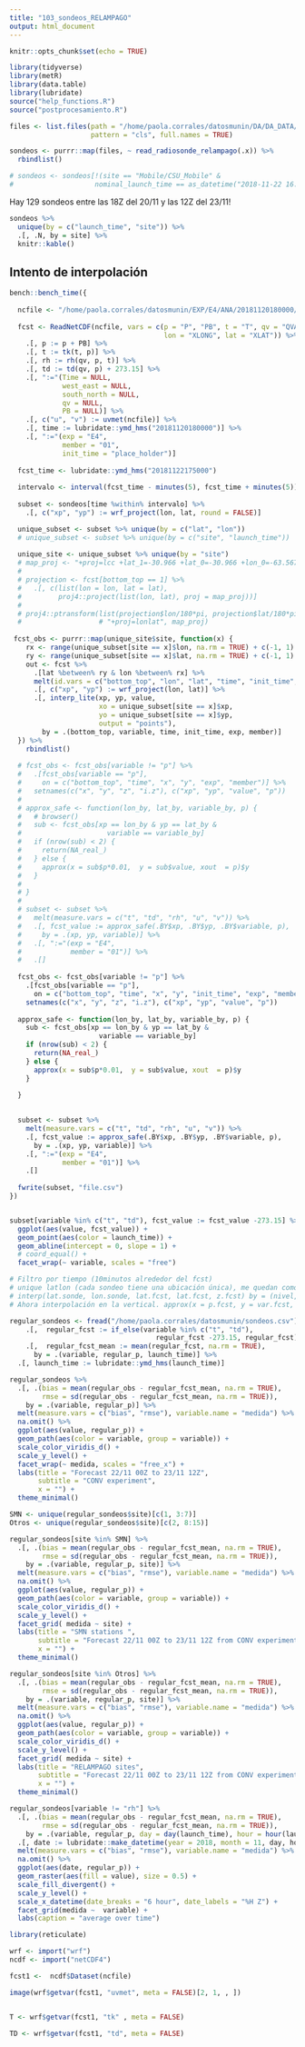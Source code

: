 ```yaml
---
title: "103_sondeos_RELAMPAGO"
output: html_document
---
```


```r
knitr::opts_chunk$set(echo = TRUE)

library(tidyverse)
library(metR)
library(data.table)
library(lubridate)
source("help_functions.R")
source("postprocesamiento.R")
```

```r
files <- list.files(path = "/home/paola.corrales/datosmunin/DA/DA_DATA/OBS_RELAMPAGO/sondeos_raw",
                    pattern = "cls", full.names = TRUE)

sondeos <- purrr::map(files, ~ read_radiosonde_relampago(.x)) %>%
  rbindlist()

# sondeos <- sondeos[!(site == "Mobile/CSU_Mobile" &
#                    nominal_launch_time == as_datetime("2018-11-22 16:00:00"))]
```

Hay 129 sondeos entre las 18Z del 20/11 y las 12Z del 23/11!

```r
sondeos %>% 
  unique(by = c("launch_time", "site")) %>% 
  .[, .N, by = site] %>% 
  knitr::kable()
```

## Intento de interpolación

```r
bench::bench_time({
  
  ncfile <- "/home/paola.corrales/datosmunin/EXP/E4/ANA/20181120180000/analysis.mem001"
  
  fcst <- ReadNetCDF(ncfile, vars = c(p = "P", "PB", t = "T", qv = "QVAPOR", 
                                      lon = "XLONG", lat = "XLAT")) %>%
    .[, p := p + PB] %>%
    .[, t := tk(t, p)] %>%
    .[, rh := rh(qv, p, t)] %>% 
    .[, td := td(qv, p) + 273.15] %>% 
    .[, ":="(Time = NULL,
             west_east = NULL,
             south_north = NULL,
             qv = NULL,
             PB = NULL)] %>% 
    .[, c("u", "v") := uvmet(ncfile)] %>% 
    .[, time := lubridate::ymd_hms("20181120180000")] %>% 
    .[, ":="(exp = "E4",
             member = "01",
             init_time = "place_holder")]
  
  fcst_time <- lubridate::ymd_hms("20181122175000")
  
  intervalo <- interval(fcst_time - minutes(5), fcst_time + minutes(5))
  
  subset <- sondeos[time %within% intervalo] %>% 
    .[, c("xp", "yp") := wrf_project(lon, lat, round = FALSE)]

  unique_subset <- subset %>% unique(by = c("lat", "lon"))
  # unique_subset <- subset %>% unique(by = c("site", "launch_time"))
  
  unique_site <- unique_subset %>% unique(by = "site")
  # map_proj <- "+proj=lcc +lat_1=-30.966 +lat_0=-30.966 +lon_0=-63.567"
  # 
  # projection <- fcst[bottom_top == 1] %>% 
  #   .[, c(list(lon = lon, lat = lat),
  #         proj4::project(list(lon, lat), proj = map_proj))]
  #     
  # proj4::ptransform(list(projection$lon/180*pi, projection$lat/180*pi), 
  #                   # "+proj=lonlat", map_proj)
  
 fcst_obs <- purrr::map(unique_site$site, function(x) {
    rx <- range(unique_subset[site == x]$lon, na.rm = TRUE) + c(-1, 1)
    ry <- range(unique_subset[site == x]$lat, na.rm = TRUE) + c(-1, 1)
    out <- fcst %>% 
      .[lat %between% ry & lon %between% rx] %>%
      melt(id.vars = c("bottom_top", "lon", "lat", "time", "init_time", "exp", "member")) %>% 
      .[, c("xp", "yp") := wrf_project(lon, lat)] %>%
      .[, interp_lite(xp, yp, value, 
                      xo = unique_subset[site == x]$xp, 
                      yo = unique_subset[site == x]$yp,
                      output = "points"),
        by = .(bottom_top, variable, time, init_time, exp, member)]
  }) %>% 
    rbindlist() 
  
  # fcst_obs <- fcst_obs[variable != "p"] %>% 
  #   .[fcst_obs[variable == "p"], 
  #     on = c("bottom_top", "time", "x", "y", "exp", "member")] %>% 
  #   setnames(c("x", "y", "z", "i.z"), c("xp", "yp", "value", "p"))
  # 
  # approx_safe <- function(lon_by, lat_by, variable_by, p) {
  #   # browser()
  #   sub <- fcst_obs[xp == lon_by & yp == lat_by &
  #                     variable == variable_by]
  #   if (nrow(sub) < 2) {
  #     return(NA_real_)
  #   } else {
  #     approx(x = sub$p*0.01,  y = sub$value, xout  = p)$y
  #   }
  #   
  # }
  # 
  # subset <- subset %>%
  #   melt(measure.vars = c("t", "td", "rh", "u", "v")) %>%
  #   .[, fcst_value := approx_safe(.BY$xp, .BY$yp, .BY$variable, p),
  #     by = .(xp, yp, variable)] %>%
  #   .[, ":="(exp = "E4",
  #            member = "01")] %>%
  #   .[]
  
  fcst_obs <- fcst_obs[variable != "p"] %>% 
    .[fcst_obs[variable == "p"], 
      on = c("bottom_top", "time", "x", "y", "init_time", "exp", "member")] %>% 
    setnames(c("x", "y", "z", "i.z"), c("xp", "yp", "value", "p"))
  
  approx_safe <- function(lon_by, lat_by, variable_by, p) {
    sub <- fcst_obs[xp == lon_by & yp == lat_by &
                      variable == variable_by]
    if (nrow(sub) < 2) {
      return(NA_real_)
    } else {
      approx(x = sub$p*0.01,  y = sub$value, xout  = p)$y
    }
    
  }

  
  subset <- subset %>% 
    melt(measure.vars = c("t", "td", "rh", "u", "v")) %>% 
    .[, fcst_value := approx_safe(.BY$xp, .BY$yp, .BY$variable, p), 
      by = .(xp, yp, variable)] %>%
    .[, ":="(exp = "E4",
             member = "01")] %>%
    .[]
  
  fwrite(subset, "file.csv")
})


subset[variable %in% c("t", "td"), fcst_value := fcst_value -273.15] %>%
  ggplot(aes(value, fcst_value)) +
  geom_point(aes(color = launch_time)) +
  geom_abline(intercept = 0, slope = 1) +
  # coord_equal() +
  facet_wrap(~ variable, scales = "free")

# Filtro por tiempo (10minutos alrededor del fcst)
# unique latlon (cada sondeo tiene una ubicación única), me quedan como máximo 10 puntos
# interp(lat.sonde, lon.sonde, lat.fcst, lat.fcst, z.fcst) by = (nivel, variable) --> eso me devuelve un dataframe con cant.sondeos x niveles x variables. 
# Ahora interpolación en la vertical. approx(x = p.fcst, y = var.fcst, xout = p.sondeo)
```


```r
regular_sondeos <- fread("/home/paola.corrales/datosmunin/sondeos.csv") %>% 
    .[,  regular_fcst := if_else(variable %in% c("t", "td"), 
                                    regular_fcst -273.15, regular_fcst)] %>% 
    .[,  regular_fcst_mean := mean(regular_fcst, na.rm = TRUE), 
      by = .(variable, regular_p, launch_time)] %>% 
  .[, launch_time := lubridate::ymd_hms(launch_time)]

regular_sondeos %>% 
  .[, .(bias = mean(regular_obs - regular_fcst_mean, na.rm = TRUE),
        rmse = sd(regular_obs - regular_fcst_mean, na.rm = TRUE)),
    by = .(variable, regular_p)] %>% 
  melt(measure.vars = c("bias", "rmse"), variable.name = "medida") %>% 
  na.omit() %>% 
  ggplot(aes(value, regular_p)) +
  geom_path(aes(color = variable, group = variable)) +
  scale_color_viridis_d() +
  scale_y_level() +
  facet_wrap(~ medida, scales = "free_x") +
  labs(title = "Forecast 22/11 00Z to 23/11 12Z",
       subtitle = "CONV experiment",
       x = "") +
  theme_minimal()

```


```r
SMN <- unique(regular_sondeos$site)[c(1, 3:7)]
Otros <- unique(regular_sondeos$site)[c(2, 8:15)]

regular_sondeos[site %in% SMN] %>% 
  .[, .(bias = mean(regular_obs - regular_fcst_mean, na.rm = TRUE),
        rmse = sd(regular_obs - regular_fcst_mean, na.rm = TRUE)),
    by = .(variable, regular_p, site)] %>% 
  melt(measure.vars = c("bias", "rmse"), variable.name = "medida") %>% 
  na.omit() %>% 
  ggplot(aes(value, regular_p)) +
  geom_path(aes(color = variable, group = variable)) +
  scale_color_viridis_d() +
  scale_y_level() +
  facet_grid( medida ~ site) +
  labs(title = "SMN stations ",
       subtitle = "Forecast 22/11 00Z to 23/11 12Z from CONV experiment",
       x = "") +
  theme_minimal()

regular_sondeos[site %in% Otros] %>% 
  .[, .(bias = mean(regular_obs - regular_fcst_mean, na.rm = TRUE),
        rmse = sd(regular_obs - regular_fcst_mean, na.rm = TRUE)),
    by = .(variable, regular_p, site)] %>% 
  melt(measure.vars = c("bias", "rmse"), variable.name = "medida") %>% 
  na.omit() %>% 
  ggplot(aes(value, regular_p)) +
  geom_path(aes(color = variable, group = variable)) +
  scale_color_viridis_d() +
  scale_y_level() +
  facet_grid( medida ~ site) +
  labs(title = "RELAMPAGO sites",
       subtitle = "Forecast 22/11 00Z to 23/11 12Z from CONV experiment",
       x = "") +
  theme_minimal()

```

```r

regular_sondeos[variable != "rh"] %>% 
  .[, .(bias = mean(regular_obs - regular_fcst_mean, na.rm = TRUE),
        rmse = sd(regular_obs - regular_fcst_mean, na.rm = TRUE)),
    by = .(variable, regular_p, day = day(launch_time), hour = hour(launch_time))] %>% 
  .[, date := lubridate::make_datetime(year = 2018, month = 11, day, hour)] %>% 
  melt(measure.vars = c("bias", "rmse"), variable.name = "medida") %>% 
  na.omit() %>% 
  ggplot(aes(date, regular_p)) +
  geom_raster(aes(fill = value), size = 0.5) +
  scale_fill_divergent() +
  scale_y_level() +
  scale_x_datetime(date_breaks = "6 hour", date_labels = "%H Z") +
  facet_grid(medida ~  variable) +
  labs(caption = "average over time")
```


```r
library(reticulate)

wrf <- import("wrf")
ncdf <- import("netCDF4")

fcst1 <-  ncdf$Dataset(ncfile)

image(wrf$getvar(fcst1, "uvmet", meta = FALSE)[2, 1, , ])


T <- wrf$getvar(fcst1, "tk" , meta = FALSE)

TD <- wrf$getvar(fcst1, "td", meta = FALSE)
```

